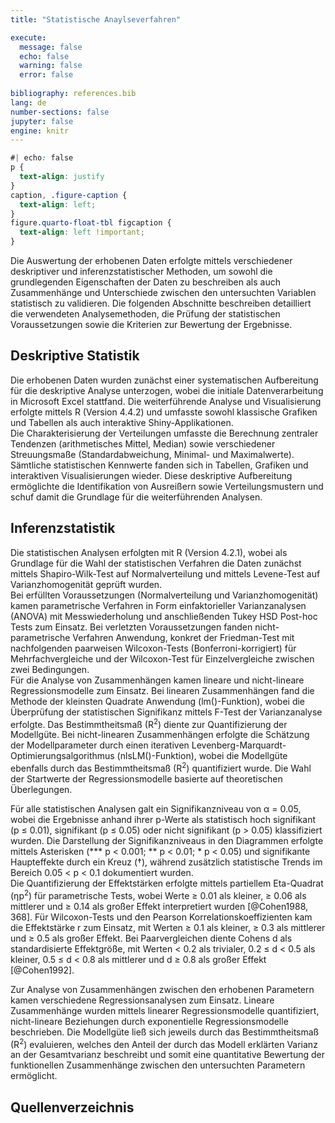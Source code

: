 ```yaml
---
title: "Statistische Anaylseverfahren"

execute:
  message: false
  echo: false
  warning: false
  error: false
  
bibliography: references.bib
lang: de
number-sections: false  
jupyter: false
engine: knitr
---
```


```css
#| echo: false
p {
  text-align: justify
}
caption, .figure-caption {
  text-align: left;
}
figure.quarto-float-tbl figcaption {
  text-align: left !important;
}

```

Die Auswertung der erhobenen Daten erfolgte mittels verschiedener deskriptiver und inferenzstatistischer Methoden, um sowohl die grundlegenden Eigenschaften der Daten zu beschreiben als auch Zusammenhänge und Unterschiede zwischen den untersuchten Variablen statistisch zu validieren. Die folgenden Abschnitte beschreiben detailliert die verwendeten Analysemethoden, die Prüfung der statistischen Voraussetzungen sowie die Kriterien zur Bewertung der Ergebnisse.

## Deskriptive Statistik

Die erhobenen Daten wurden zunächst einer systematischen Aufbereitung für die deskriptive Analyse unterzogen, wobei die initiale Datenverarbeitung in Microsoft Excel stattfand. Die weiterführende Analyse und Visualisierung erfolgte mittels R (Version 4.4.2) und umfasste sowohl klassische Grafiken und Tabellen als auch interaktive Shiny-Applikationen.<br>
Die Charakterisierung der Verteilungen umfasste die Berechnung zentraler Tendenzen (arithmetisches Mittel, Median) sowie verschiedener Streuungsmaße (Standardabweichung, Minimal- und Maximalwerte). Sämtliche statistischen Kennwerte fanden sich in Tabellen, Grafiken und interaktiven Visualisierungen wieder. Diese deskriptive Aufbereitung ermöglichte die Identifikation von Ausreißern sowie Verteilungsmustern und schuf damit die Grundlage für die weiterführenden Analysen.

## Inferenzstatistik

Die statistischen Analysen erfolgten mit R (Version 4.2.1), wobei als Grundlage für die Wahl der statistischen Verfahren die Daten zunächst mittels Shapiro-Wilk-Test auf Normalverteilung und mittels Levene-Test auf Varianzhomogenität geprüft wurden.<br>
Bei erfüllten Voraussetzungen (Normalverteilung und Varianzhomogenität) kamen parametrische Verfahren in Form einfaktorieller Varianzanalysen (ANOVA) mit Messwiederholung und anschließenden Tukey HSD Post-hoc Tests zum Einsatz. Bei verletzten Voraussetzungen fanden nicht-parametrische Verfahren Anwendung, konkret der Friedman-Test mit nachfolgenden paarweisen Wilcoxon-Tests (Bonferroni-korrigiert) für Mehrfachvergleiche und der Wilcoxon-Test für Einzelvergleiche zwischen zwei Bedingungen.<br>
Für die Analyse von Zusammenhängen kamen lineare und nicht-lineare Regressionsmodelle zum Einsatz. Bei linearen Zusammenhängen fand die Methode der kleinsten Quadrate Anwendung (lm()-Funktion), wobei die Überprüfung der statistischen Signifikanz mittels F-Test der Varianzanalyse erfolgte. Das Bestimmtheitsmaß (R^2^) diente zur Quantifizierung der Modellgüte. Bei nicht-linearen Zusammenhängen erfolgte die Schätzung der Modellparameter durch einen iterativen Levenberg-Marquardt-Optimierungsalgorithmus (nlsLM()-Funktion), wobei die Modellgüte ebenfalls durch das Bestimmtheitsmaß (R^2^) quantifiziert wurde. Die Wahl der Startwerte der Regressionsmodelle basierte auf theoretischen Überlegungen.

Für alle statistischen Analysen galt ein Signifikanzniveau von α = 0.05, wobei die Ergebnisse anhand ihrer p-Werte als statistisch hoch signifikant (p ≤ 0.01), signifikant (p ≤ 0.05) oder nicht signifikant (p > 0.05) klassifiziert wurden. Die Darstellung der Signifikanzniveaus in den Diagrammen erfolgte mittels Asterisken (*** p < 0.001; ** p < 0.01; * p < 0.05) und signifikante Haupteffekte durch ein Kreuz (†), während zusätzlich statistische Trends im Bereich 0.05 < p < 0.1 dokumentiert wurden.<br>
Die Quantifizierung der Effektstärken erfolgte mittels partiellem Eta-Quadrat (ηp^2^) für parametrische Tests, wobei Werte ≥ 0.01 als kleiner, ≥ 0.06 als mittlerer und ≥ 0.14 als großer Effekt interpretiert wurden [@Cohen1988, 368]. Für Wilcoxon-Tests und den Pearson Korrelationskoeffizienten kam die Effektstärke r zum Einsatz, mit Werten ≥ 0.1 als kleiner, ≥ 0.3 als mittlerer und ≥ 0.5 als großer Effekt. Bei Paarvergleichen diente Cohens d als standardisierte Effektgröße, mit Werten < 0.2 als trivialer, 0.2 ≤ d < 0.5 als kleiner, 0.5 ≤ d < 0.8 als mittlerer und d ≥ 0.8 als großer Effekt [@Cohen1992].

Zur Analyse von Zusammenhängen zwischen den erhobenen Parametern kamen verschiedene Regressionsanalysen zum Einsatz. Lineare Zusammenhänge wurden mittels linearer Regressionsmodelle quantifiziert, nicht-lineare Beziehungen durch exponentielle Regressionsmodelle beschrieben. Die Modellgüte ließ sich jeweils durch das Bestimmtheitsmaß (R^2^) evaluieren, welches den Anteil der durch das Modell erklärten Varianz an der Gesamtvarianz beschreibt und somit eine quantitative Bewertung der funktionellen Zusammenhänge zwischen den untersuchten Parametern ermöglicht.


## Quellenverzeichnis

::: {#refs}
:::




